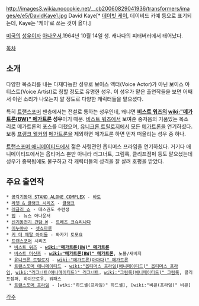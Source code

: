 http://images3.wikia.nocookie.net/__cb20060829041936/transformers/images/e/e5/DavidKaye1.jpg
David Kaye[* [[데이빗 케이]], 데이비드 카예 등으로 표기되는데, Kaye는 '케이'로 쓰는 것이 옳다.]

[[미국]]의 [[성우]]이자 [[아나운서]].1964년 10월 14일 생. 캐나다의 피터버러에서 태어났다.

[[목차]]

== 소개 ==
다양한 목소리를 내는 다재다능한 성우로 보이스 액터(Voice Actor)가 아닌 보이스 아티스트(Voice Artist)로 칭할 정도로 유명한 성우. 이 성우가 맡은 출연작들을 보면 어째서 이런 소리가 나오는지 알 정도로 다양한 캐릭터들을 맡으셨다.

특히 [[트랜스포머]] 팬층에서는 전설로 통하는 성우인데, 왜냐면 '''[[비스트 워즈]]의 [[wiki:"메가트론(BW)" 메가트론]] 성우'''이기 때문. [[비스트 워즈]]에서 보여준 중저음의 기품있는 목소리로 메가트론의 포스를 더했으며, [[유니크론 트릴로지]]에서 모든 [[메가트론]]을 연기하셨다. 보통 [[프랭크 웰커]]의 [[메가트론]]을 제외하면 메가트론 하면 먼저 떠올리는 성우 중 하나. 

[[트랜스포머 애니메이티드]]에서 젊은 사령관인 옵티머스 프라임을 연기하셨다. 거기다 애니메이티드에서는 옵티머스 뿐만 아니라 러그너트, 그림록, 클리프점퍼 등도 맡으셨는데 성우가 중복됨에도 불구하고 각 캐릭터들의 성격을 잘 살려 호평을 받았다.

== 주요 출연작 ==
 * [[공각기동대 STAND ALONE COMPLEX]] - [[바토]]
 * [[라쳇 & 클랭크 시리즈]] - [[클랭크]]
 * [[레귤러 쇼]] - 데스권도 수련생
 * [[업]] - 뉴스 아나운서
 * [[신기동전기 건담 W]] - [[트레즈 크슈리나다]]
 * [[이누야샤]] - [[셋쇼마루]]
 * [[키 더 메탈 아이돌]] - 와카기 토모요
 * [[트랜스포머]] 시리즈
  * [[비스트 워즈]] - '''[[wiki:"메가트론(BW)" 메가트론]]'''
  * [[비스트 머신즈]] - '''[[wiki:"메가트론(BW)" 메가트론]]''', 노블/새비지
  * [[유니크론 트릴로지]] - [[wiki:"메가트론(아마다)" 메가트론]]
  * [[트랜스포머 애니메이티드]] - [[wiki:"옵티머스 프라임(애니메이티드)" 옵티머스 프라임]], [[wiki:"러그너트(애니메이티드)" 러그너트]], [[wiki:"그림록(애니메이티드)" 그림록]], 클리프점퍼, 하이브로우, 워패스
  * [[트랜스포머 프라임]] - [wiki:"하드셸(프라임)" 하드셸], [wiki:"비콘(프라임)" 비콘]

[[각주]]
